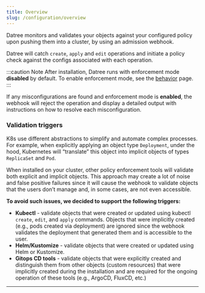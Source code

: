 ```yaml
---
title: Overview
slug: /configuration/overview
---
```


Datree monitors and validates your objects against your configured policy upon pushing them into a cluster, by using an admission webhook.

Datree will catch `create`, `apply` and `edit` operations and initiate a policy check against the configs associated with each operation.  

:::caution Note
After installation, Datree runs with enforcement mode **disabled** by default. To enable enforcement mode, see the [behavior](/configuration/behavior) page.
:::

If any misconfigurations are found and enforcement mode is **enabled**, the webhook will reject the operation and display a detailed output with instructions on how to resolve each misconfiguration.

### Validation triggers
K8s use different abstractions to simplify and automate complex processes. For example, when explicitly applying an object type `Deployment`, under the hood, Kubernetes will “translate” this object into implicit objects of types `ReplicaSet` and `Pod`.

When installed on your cluster, other policy enforcement tools will validate both explicit and implicit objects. This approach may create a lot of noise and false positive failures since it will cause the webhook to validate objects that the users don’t manage and, in some cases, are not even accessible.

**To avoid such issues, we decided to support the following triggers:**

* **Kubectl** - validate objects that were created or updated using kubectl `create`, `edit`, and `apply` commands. Objects that were implicitly created (e.g., pods created via deployment) are ignored since the webhook validates the deployment that generated them and is accessible to the user.
* **Helm/Kustomize** - validate objects that were created or updated using Helm or Kustomize. 
* **Gitops CD tools** - validate objects that were explicitly created and distinguish them from other objects (custom resources) that were implicitly created during the installation and are required for the ongoing operation of these tools (e.g., ArgoCD, FluxCD, etc.)

---
